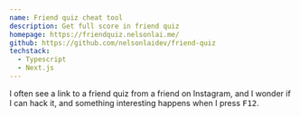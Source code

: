 ```yaml
---
name: Friend quiz cheat tool
description: Get full score in friend quiz
homepage: https://friendquiz.nelsonlai.me/
github: https://github.com/nelsonlaidev/friend-quiz
techstack:
  - Typescript
  - Next.js
---
```


I often see a link to a friend quiz from a friend on Instagram, and I wonder if I can hack it, and something interesting happens when I press <Kbd>F12</Kbd>.
